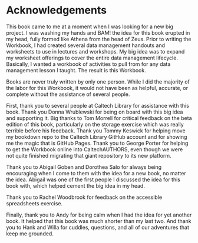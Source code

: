 # Acknowledgements {-}

This book came to me at a moment when I was looking for a new big project. I was washing my hands and BAM! the idea for this book erupted in my head, fully formed like Athena from the head of Zeus. Prior to writing the Workbook, I had created several data management handouts and worksheets to use in lectures and workshops. My big idea was to expand my worksheet offerings to cover the entire data management lifecycle. Basically, I wanted a workbook of activities to pull from for any data management lesson I taught. The result is this Workbook.

Books are never truly written by only one person. While I did the majority of the labor for this Workbook, it would not have been as helpful, accurate, or complete without the assistance of several people.

First, thank you to several people at Caltech Library for assistance with this book. Thank you Donna Wrublewski for being on board with this big idea and supporting it. Big thanks to Tom Morrell for critical feedback on the beta edition of this book, particularly on the storage exercise which was really terrible before his feedback. Thank you Tommy Keswick for helping move my bookdown repo to the Caltech Library GitHub account and for showing me the magic that is GitHub Pages. Thank you to George Porter for helping to get the Workbook online into CaltechAUTHORS, even though we were not quite finished migrating that giant repository to its new platform.

Thank you to Abigail Goben and Dorothea Salo for always being encouraging when I come to them with the idea for a new book, no matter the idea. Abigail was one of the first people I discussed the idea for this book with, which helped cement the big idea in my head.

Thank you to Rachel Woodbrook for feedback on the accessible spreadsheets exercise.

Finally, thank you to Andy for being calm when I had the idea for yet another book. It helped that this book was much shorter than my last two. And thank you to Hank and Willa for cuddles, questions, and all of our adventures that keep me grounded.